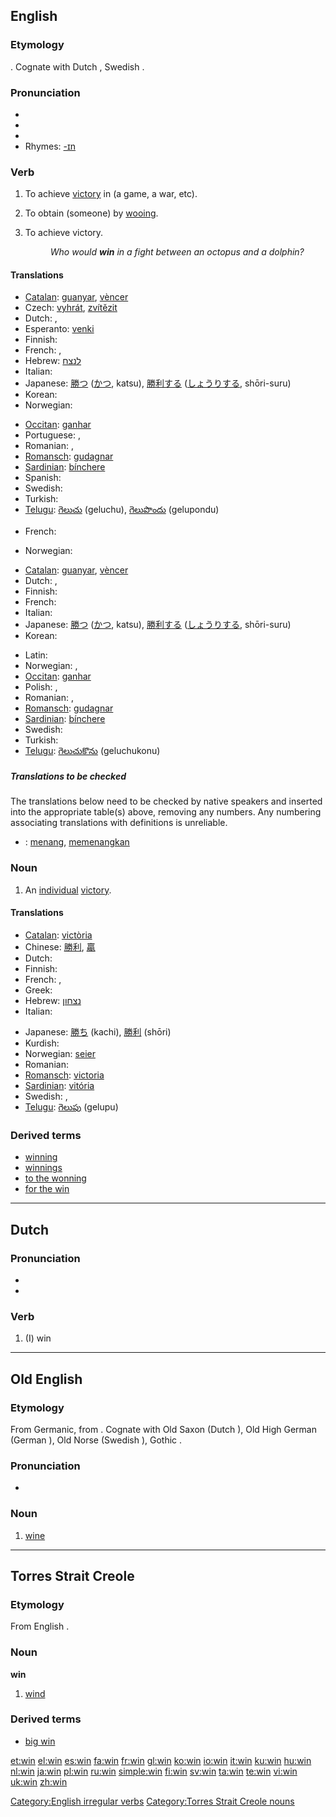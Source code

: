 {{wikipedia|dab=win}}
==English==

===Etymology===
{{OE.}} {{term|winnan||to strive, labor, fight, endure}}.  Cognate with Dutch {{term|winnen}}, Swedish {{term|vinna}}.

===Pronunciation===
* {{IPA|/wɪn/}}
* {{SAMPA|/wIn/}}
*{{audio|en-us-win.ogg|Audio (US)}}
*Rhymes: [[Rhymes:English:-ɪn|-ɪn]]

===Verb===
{{en-verb|wins|winning|won}}

# {{transitive}} To achieve [[victory]] in (a game, a war, etc).
# {{transitive}} To obtain (someone) by [[wooing]].
# {{intransitive}} To achieve victory.
#:''Who would '''win''' in a fight between an octopus and a dolphin?''

====Translations====
{{trans-top|achieve victory in}}
* [[Catalan]]: [[guanyar]], [[vèncer]]
* Czech: [[vyhrát]], [[zvítězit]]
* Dutch: {{t+|nl|winnen}}, {{t+|nl|overwinnen}}
* Esperanto: [[venki]]
* Finnish: {{t+|fi|voittaa}}
* French: {{t+|fr|gagner}}, {{t+|fr|vaincre}}
* Hebrew: [[לנצח]]
* Italian: {{t+|it|vincere}}
* Japanese: [[勝つ]] ([[かつ]], katsu), [[勝利する]] ([[しょうりする]], shōri-suru)
* Korean: {{t+|ko|이기다|tr=igida|sc=Hang}}
* Norwegian: {{t+|no|vinne}}
{{trans-mid}}
* [[Occitan]]: [[ganhar]]
* Portuguese: {{t+|pt|vencer}}, {{t+|pt|ganhar}}
* Romanian: {{t+|ro|câştiga}}, {{t-|ro|învinge}}
* [[Romansch]]: [[gudagnar]]
* [[Sardinian]]: [[bínchere]]
* Spanish: {{t-|es|ganar}}
* Swedish: {{t+|sv|vinna}}
* Turkish: {{t-|tr|kazanmak}}
* [[Telugu]]: [[గెలుచు]] (geluchu), [[గెలుపొందు]] (gelupondu)
{{trans-bottom}}

{{trans-top|obtain (someone) by wooing}}
* French: {{t+|fr|conquérir}}
{{trans-mid}}
* Norwegian: {{t+|no|vinne}}
{{trans-bottom}}

{{trans-top|intransitive: achieve by winning}}
* [[Catalan]]: [[guanyar]], [[vèncer]]
* Dutch: {{t+|nl|winnen}}, {{t+|nl|overwinnen}}
* Finnish: {{t+|fi|voittaa}}
* French: {{t+|fr|gagner}}
* Italian: {{t+|it|vincere}}
* Japanese: [[勝つ]] ([[かつ]], katsu), [[勝利する]] ([[しょうりする]], shōri-suru)
* Korean: {{t+|ko|이기다|tr=igida|sc=Hang}}
{{trans-mid}}
* Latin: {{t-|la|vincere}}
* Norwegian: {{t+|no|vinne}}, {{t+|no|overvinne}}
* [[Occitan]]: [[ganhar]]
* Polish: {{t|pl|wygrywać}}, {{t|pl|zwyciężać}}
* Romanian: {{t+|ro|câştiga}}, {{t-|ro|învinge}}
* [[Romansch]]: [[gudagnar]]
* [[Sardinian]]: [[bínchere]]
* Swedish: {{t+|sv|vinna}}
* Turkish: {{t-|tr|kazanmak}}
* [[Telugu]]: [[గెలుచుకొను]] (geluchukonu)
{{trans-bottom}}

=====Translations to be checked=====
<!--Remove this section once all of the translations below have been moved into the tables above.-->
{{checktrans}}
The translations below need to be checked by native speakers and inserted into the appropriate table(s) above, removing any numbers.  Any numbering associating translations with definitions is unreliable.

*{{ttbc|Indonesian}}: [[menang]], [[menang|memenangkan]]

===Noun===
{{en-noun}}

# An [[individual]] [[victory]].

====Translations====
{{trans-top|individual victory}}
* [[Catalan]]: [[victòria]] {{f}}
* Chinese: [[勝利]], [[贏]]
* Dutch: {{t+|nl|overwinning|f}}
* Finnish: {{t+|fi|voitto}}
* French: {{t+|fr|gain|m}}, {{t+|fr|victoire|f}}
* Greek: {{t+|el|νίκη|sc=Grek}}
* Hebrew: [[נצחון]] {{m}}
* Italian: {{t+|it|vittoria|f}}
{{trans-mid}}
* Japanese: [[勝ち]] (kachi), [[勝利]] (shōri)
* Kurdish: {{KUchar|[[بردنه‌وه‌]]}}
* Norwegian: [[seier]] {{m}}
* Romanian: {{t-|ro|victorie|f}}
* [[Romansch]]: [[victoria]] {{f}}
* [[Sardinian]]: [[vitória]] {{f}}
* Swedish: {{t+|sv|seger|c}}, {{t+|sv|vinst|c}}
* [[Telugu]]: [[గెలుపు]] (gelupu)
{{trans-bottom}}

===Derived terms===
*[[winning]]<!--adjective-->
*[[winnings]]
*[[to the wonning]]
*[[for the win]]

[[Category:English irregular verbs]]

----

==Dutch==

===Pronunciation===
* {{IPA|lang=nl|/wɪn/}}
* {{SAMPA|lang=nl|/wIn/}}

===Verb===
{{infl|nl|verb form|[[first-person]] singular present tense||infinitive|winnen}}

# (I) win

----

==Old English==

===Etymology===
From Germanic, from {{L.|ang}} {{term|vinum}}.  Cognate with Old Saxon {{term|win#Old Saxon|wīn}} (Dutch {{term|wijn}}), Old High German {{term|lang=goh|win|wīn}} (German {{term|Wein}}), Old Norse {{term|vín}} (Swedish {{term|vin|lang=sv}}), Gothic {{term|sc=Goth|𐍅𐌴𐌹𐌽}}.

===Pronunciation===
* {{IPA|lang=ang|/wiːn/}}

===Noun===
'''{{Latinx|wīn}}''' {{n}}

# [[wine]]

----

==Torres Strait Creole==

===Etymology===
From English {{term|wind}}.

===Noun===
'''win'''

# [[wind]]

===Derived terms===
*[[big win#Torres_Strait_Creole|big win]]

[[Category:Torres Strait Creole nouns]]

[[et:win]]
[[el:win]]
[[es:win]]
[[fa:win]]
[[fr:win]]
[[gl:win]]
[[ko:win]]
[[io:win]]
[[it:win]]
[[ku:win]]
[[hu:win]]
[[nl:win]]
[[ja:win]]
[[pl:win]]
[[ru:win]]
[[simple:win]]
[[fi:win]]
[[sv:win]]
[[ta:win]]
[[te:win]]
[[vi:win]]
[[uk:win]]
[[zh:win]]
